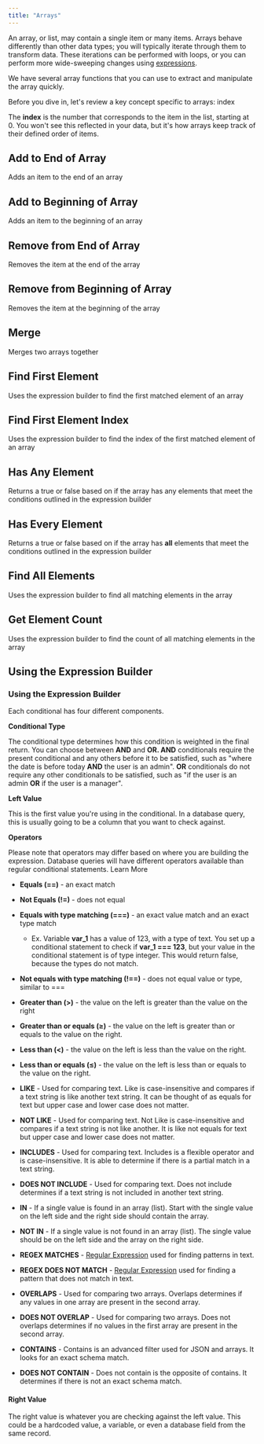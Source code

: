 ```yaml
---
title: "Arrays"
---
```


An array, or list, may contain a single item or many items. Arrays behave differently than other data types; you will typically iterate through them to transform data. These iterations can be performed with loops, or you can perform more wide-sweeping changes using [expressions](/xano-transform/using-xano-transform).

We have several array functions that you can use to extract and manipulate the array quickly.

Before you dive in, let's review a key concept specific to arrays: index

The **index** is the number that corresponds to the item in the list, starting at 0. You won't see this reflected in your data, but it's how arrays keep track of their defined order of items.

## Add to End of Array

Adds an item to the end of an array

## Add to Beginning of Array

Adds an item to the beginning of an array

## Remove from End of Array

Removes the item at the end of the array

## Remove from Beginning of Array

Removes the item at the beginning of the array

## Merge

Merges two arrays together

## Find First Element

Uses the expression builder to find the first matched element of an array

## Find First Element Index

Uses the expression builder to find the index of the first matched element of an array

## Has Any Element

Returns a true or false based on if the array has any elements that meet the conditions outlined in the expression builder

## Has Every Element

Returns a true or false based on if the array has **all** elements that meet the conditions outlined in the expression builder

## Find All Elements

Uses the expression builder to find all matching elements in the array

## Get Element Count

Uses the expression builder to find the count of all matching elements in the array

## Using the Expression Builder

### Using the Expression Builder

Each conditional has four different components.

**Conditional Type**

The conditional type determines how this condition is weighted in the final return. You can choose between **AND** and **OR. AND** conditionals require the present conditional and any others before it to be satisfied, such as "where the date is before today **AND** the user is an admin". **OR** conditionals do not require any other conditionals to be satisfied, such as "if the user is an admin **OR** if the user is a manager".

**Left Value**

This is the first value you're using in the conditional. In a database query, this is usually going to be a column that you want to check against.

**Operators**

<Info>
Please note that operators may differ based on where you are building the expression. Database queries will have different operators available than regular conditional statements. Learn More

</Info>

* **Equals (==)** - an exact match

* **Not Equals (!=)** - does not equal

* **Equals with type matching (===)** - an exact value match and an exact type match

  * Ex. Variable **var\_1** has a value of 123, with a type of text. You set up a conditional statement to check if **var\_1 === 123**, but your value in the conditional statement is of type integer. This would return false, because the types do not match.

* **Not equals with type matching (!==)** - does not equal value or type, similar to ===

* **Greater than (>)** - the value on the left is greater than the value on the right

* **Greater than or equals (≥)** - the value on the left is greater than or equals to the value on the right.

* **Less than (\<)** - the value on the left is less than the value on the right.

* **Less than or equals (≤)** - the value on the left is less than or equals to the value on the right.

* **LIKE** - Used for comparing text. Like is case-insensitive and compares if a text string is like another text string. It can be thought of as equals for text but upper case and lower case does not matter.

* **NOT LIKE** - Used for comparing text. Not Like is case-insensitive and compares if a text string is not like another. It is like not equals for text but upper case and lower case does not matter.

* **INCLUDES** - Used for comparing text. Includes is a flexible operator and is case-insensitive. It is able to determine if there is a partial match in a text string.

* **DOES NOT INCLUDE** - Used for comparing text. Does not include determines if a text string is not included in another text string.

* **IN** - If a single value is found in an array (list). Start with the single value on the left side and the right side should contain the array.

* **NOT IN** - If a single value is not found in an array (list). The single value should be on the left side and the array on the right side.

* **REGEX MATCHES** - [Regular Expression](https://regex101.com/) used for finding patterns in text.

* **REGEX DOES NOT MATCH** - [Regular Expression](https://regex101.com/) used for finding a pattern that does not match in text.

* **OVERLAPS** - Used for comparing two arrays. Overlaps determines if any values in one array are present in the second array.

* **DOES NOT OVERLAP** - Used for comparing two arrays. Does not overlaps determines if no values in the first array are present in the second array.

* **CONTAINS** - Contains is an advanced filter used for JSON and arrays. It looks for an exact schema match.

* **DOES NOT CONTAIN** - Does not contain is the opposite of contains. It determines if there is not an exact schema match.

#### Right Value

The right value is whatever you are checking against the left value. This could be a hardcoded value, a variable, or even a database field from the same record.


